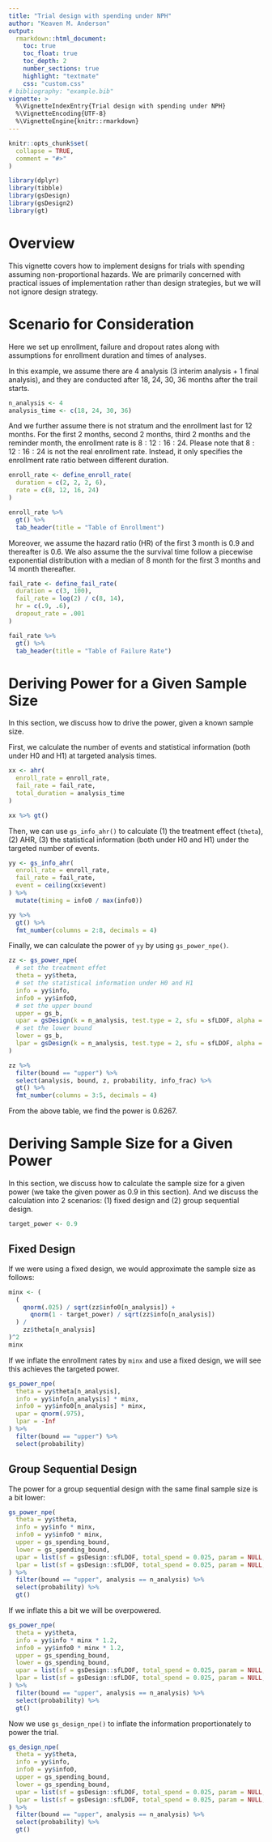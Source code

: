 ```yaml
---
title: "Trial design with spending under NPH"
author: "Keaven M. Anderson"
output:
  rmarkdown::html_document:
    toc: true
    toc_float: true
    toc_depth: 2
    number_sections: true
    highlight: "textmate"
    css: "custom.css"
# bibliography: "example.bib"
vignette: >
  %\VignetteIndexEntry{Trial design with spending under NPH}
  %\VignetteEncoding{UTF-8}
  %\VignetteEngine{knitr::rmarkdown}
---
```


```r
knitr::opts_chunk$set(
  collapse = TRUE,
  comment = "#>"
)
```

```r
library(dplyr)
library(tibble)
library(gsDesign)
library(gsDesign2)
library(gt)
```

# Overview

This vignette covers how to implement designs for trials with spending assuming non-proportional hazards.
We are primarily concerned with practical issues of implementation rather than design strategies, but we will not ignore design strategy.

# Scenario for Consideration

Here we set up enrollment, failure and dropout rates along with assumptions for enrollment duration and times of analyses.

In this example, we assume there are 4 analysis (3 interim analysis + 1 final analysis), and they are conducted after 18, 24, 30, 36 months after the trail starts.

```r
n_analysis <- 4
analysis_time <- c(18, 24, 30, 36)
```

And we further assume there is not stratum and the enrollment last for 12 months.
For the first 2 months, second 2 months, third 2 months and the reminder month, the enrollment rate is $8:12:16:24$.
Please note that $8:12:16:24$ is not the real enrollment rate.
Instead, it only specifies the enrollment rate ratio between different duration.

```r
enroll_rate <- define_enroll_rate(
  duration = c(2, 2, 2, 6),
  rate = c(8, 12, 16, 24)
)

enroll_rate %>%
  gt() %>%
  tab_header(title = "Table of Enrollment")
```

Moreover, we assume the hazard ratio (HR) of the first 3 month is 0.9 and thereafter is 0.6.
We also assume the the survival time follow a piecewise exponential distribution with a median of 8 month for the first 3 months and 14 month thereafter.

```r
fail_rate <- define_fail_rate(
  duration = c(3, 100),
  fail_rate = log(2) / c(8, 14),
  hr = c(.9, .6),
  dropout_rate = .001
)

fail_rate %>%
  gt() %>%
  tab_header(title = "Table of Failure Rate")
```

# Deriving Power for a Given Sample Size

In this section, we discuss how to drive the power, given a known sample size.

First, we calculate the number of events and statistical information (both under H0 and H1) at targeted analysis times.

```r
xx <- ahr(
  enroll_rate = enroll_rate,
  fail_rate = fail_rate,
  total_duration = analysis_time
)

xx %>% gt()
```

Then, we can use `gs_info_ahr()` to calculate (1) the treatment effect (`theta`), (2) AHR, (3) the statistical information (both under H0 and H1) under the targeted number of events.

```r
yy <- gs_info_ahr(
  enroll_rate = enroll_rate,
  fail_rate = fail_rate,
  event = ceiling(xx$event)
) %>%
  mutate(timing = info0 / max(info0))

yy %>%
  gt() %>%
  fmt_number(columns = 2:8, decimals = 4)
```

Finally, we can calculate the power of `yy` by using `gs_power_npe()`.

```r
zz <- gs_power_npe(
  # set the treatment effet
  theta = yy$theta,
  # set the statistical information under H0 and H1
  info = yy$info,
  info0 = yy$info0,
  # set the upper bound
  upper = gs_b,
  upar = gsDesign(k = n_analysis, test.type = 2, sfu = sfLDOF, alpha = .025, timing = yy$timing)$upper$bound,
  # set the lower bound
  lower = gs_b,
  lpar = gsDesign(k = n_analysis, test.type = 2, sfu = sfLDOF, alpha = .025, timing = yy$timing)$lower$bound
)

zz %>%
  filter(bound == "upper") %>%
  select(analysis, bound, z, probability, info_frac) %>%
  gt() %>%
  fmt_number(columns = 3:5, decimals = 4)
```
From the above table, we find the power is 0.6267.

# Deriving Sample Size for a Given Power

In this section, we discuss how to calculate the sample size for a given power (we take the given power as 0.9 in this section).
And we discuss the calculation into 2 scenarios: (1) fixed design and (2) group sequential design.

```r
target_power <- 0.9
```

## Fixed Design

If we were using a fixed design, we would approximate the sample size as follows:

```r
minx <- (
  (
    qnorm(.025) / sqrt(zz$info0[n_analysis]) +
      qnorm(1 - target_power) / sqrt(zz$info[n_analysis])
  ) /
    zz$theta[n_analysis]
)^2
minx
```

If we inflate the enrollment rates by `minx` and use a fixed design, we will see this achieves the targeted power.

```r
gs_power_npe(
  theta = yy$theta[n_analysis],
  info = yy$info[n_analysis] * minx,
  info0 = yy$info0[n_analysis] * minx,
  upar = qnorm(.975),
  lpar = -Inf
) %>%
  filter(bound == "upper") %>%
  select(probability)
```

## Group Sequential Design

The power for a group sequential design with the same final sample size is a bit lower:

```r
gs_power_npe(
  theta = yy$theta,
  info = yy$info * minx,
  info0 = yy$info0 * minx,
  upper = gs_spending_bound,
  lower = gs_spending_bound,
  upar = list(sf = gsDesign::sfLDOF, total_spend = 0.025, param = NULL, timing = NULL),
  lpar = list(sf = gsDesign::sfLDOF, total_spend = 0.025, param = NULL, timing = NULL)
) %>%
  filter(bound == "upper", analysis == n_analysis) %>%
  select(probability) %>%
  gt()
```

If we inflate this a bit we will be overpowered.

```r
gs_power_npe(
  theta = yy$theta,
  info = yy$info * minx * 1.2,
  info0 = yy$info0 * minx * 1.2,
  upper = gs_spending_bound,
  lower = gs_spending_bound,
  upar = list(sf = gsDesign::sfLDOF, total_spend = 0.025, param = NULL, timing = NULL),
  lpar = list(sf = gsDesign::sfLDOF, total_spend = 0.025, param = NULL, timing = NULL)
) %>%
  filter(bound == "upper", analysis == n_analysis) %>%
  select(probability) %>%
  gt()
```

Now we use `gs_design_npe()` to inflate the information proportionately to power the trial.

```r
gs_design_npe(
  theta = yy$theta,
  info = yy$info,
  info0 = yy$info0,
  upper = gs_spending_bound,
  lower = gs_spending_bound,
  upar = list(sf = gsDesign::sfLDOF, total_spend = 0.025, param = NULL, timing = NULL),
  lpar = list(sf = gsDesign::sfLDOF, total_spend = 0.025, param = NULL, timing = NULL)
) %>%
  filter(bound == "upper", analysis == n_analysis) %>%
  select(probability) %>%
  gt()
```
